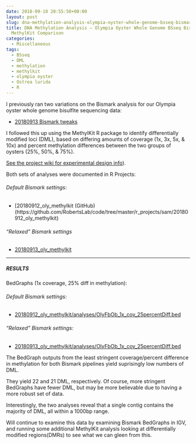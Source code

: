 ```yaml
---
date: 2018-09-18 20:55:50+00:00
layout: post
slug: dna-methylation-analysis-olympia-oyster-whole-genome-bsseq-bismark-pipeline-methylkit-comparison
title: DNA Methylation Analysis – Olympia Oyster Whole Genome BSseq Bismark Pipeline
  MethylKit Comparison
categories:
  - Miscellaneous
tags:
  - BSseq
  - DML
  - methylation
  - methylkit
  - olympia oyster
  - Ostrea lurida
  - R
---
```


I previously ran two variations on the Bismark analysis for our Olympia oyster whole genome bisulfite sequencing data:





  * [20180913 Bismark tweaks](https://robertslab.github.io/sams-notebook/2018/09/13/dna-methylation-analysis-olympia-oyster-whole-genome-bsseq-bismark-pipeline-comparison.html)



I followed this up using the MethylKit R package to identify differentially modified loci (DML), based on differing amounts of coverage (1x, 3x, 5x, & 10x) and percent methylation differences between the two groups of oysters (25%, 50%, & 75%).

[See the project wiki for experimental design info](https://github.com/RobertsLab/project-olympia.oyster-genomic/wiki/Whole-genome-BSseq-December-2015)).

Both sets of analyses were documented in R Projects:



###### Default Bismark settings:







  * [20180912_oly_methylkit (GitHub)(https://github.com/RobertsLab/code/tree/master/r_projects/sam/20180912_oly_methylkit)





###### "Relaxed" Bismark settings







  * [20180913_oly_methylkit](https://github.com/RobertsLab/code/tree/master/r_projects/sam/20180913_oly_methylkit)





* * *





##### RESULTS



BedGraphs (1x coverage, 25% diff in methylation):



###### Default Bismark settings:







  * [20180912_oly_methylkit/analyses/OlyFbOb_1x_cov_25percentDiff.bed](https://github.com/RobertsLab/code/blob/master/r_projects/sam/20180912_oly_methylkit/analyses/OlyFbOb_1x_cov_25percentDiff.bed)





###### "Relaxed" Bismark settings:







  * [20180913_oly_methylkit/analyses/OlyFbOb_1x_cov_25percentDiff.bed](https://github.com/RobertsLab/code/blob/master/r_projects/sam/20180913_oly_methylkit/analyses/OlyFbOb_1x_cov_25percentDiff.bed)



The BedGraph outputs from the least stringent coverage/percent difference in methylation for both Bismark pipelines yield suprisingly low numbers of DML.

They yield 22 and 21 DML, respectively. Of course, more stringent BedGraphs have fewer DML, but may be more believable due to having a more robust set of data.

Interestingly, the two analyses reveal that a single contig contains the majority of DML, all within a 1000bp range.

Will continue to examine this data by examining Bismark BedGraphs in IGV, and running some additional MethylKit analysis looking at differentially modified regions(DMRs) to see what we can gleen from this.
